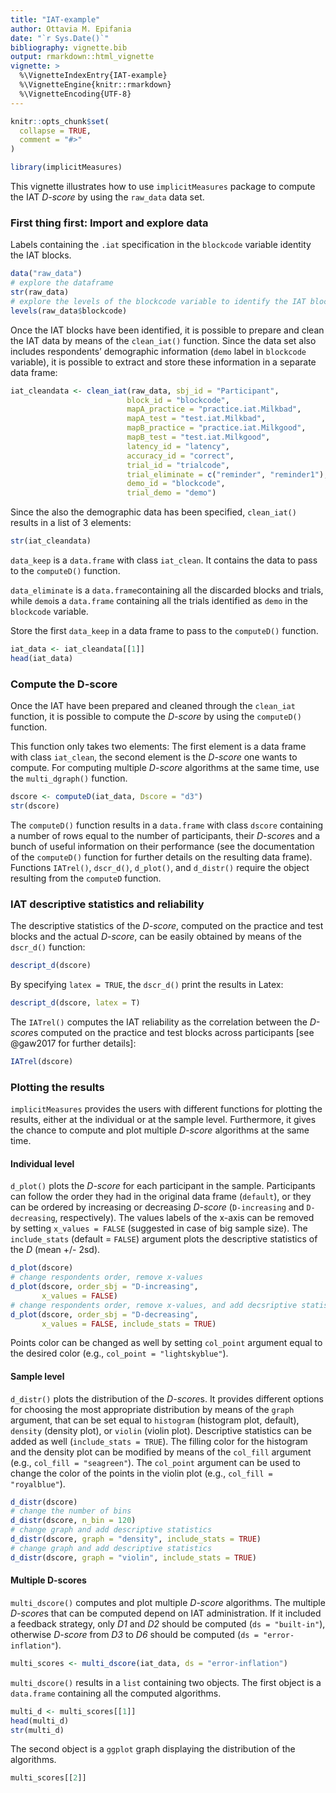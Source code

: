```yaml
---
title: "IAT-example"
author: Ottavia M. Epifania
date: "`r Sys.Date()`"
bibliography: vignette.bib
output: rmarkdown::html_vignette
vignette: >
  %\VignetteIndexEntry{IAT-example}
  %\VignetteEngine{knitr::rmarkdown}
  %\VignetteEncoding{UTF-8}
---
```


```r
knitr::opts_chunk$set(
  collapse = TRUE,
  comment = "#>"
)
```

```r
library(implicitMeasures)
```

This vignette illustrates how to use `implicitMeasures` package to compute the IAT *D-score* by using the `raw_data` data set. 

### First thing first: Import and explore data
Labels containing the `.iat` specification in the `blockcode` variable identity the IAT blocks.

```r
data("raw_data")
# explore the dataframe
str(raw_data)
# explore the levels of the blockcode variable to identify the IAT blocks
levels(raw_data$blockcode)
```

Once the IAT blocks have been identified, it is possible to prepare and clean the IAT data by means of the `clean_iat()` function. Since the data set also includes respondents' demographic information (`demo` label in `blockcode` variable), it is possible to extract and store these information in a separate data frame:  

```r
iat_cleandata <- clean_iat(raw_data, sbj_id = "Participant",
                          block_id = "blockcode",
                          mapA_practice = "practice.iat.Milkbad",
                          mapA_test = "test.iat.Milkbad",
                          mapB_practice = "practice.iat.Milkgood",
                          mapB_test = "test.iat.Milkgood",
                          latency_id = "latency",
                          accuracy_id = "correct",
                          trial_id = "trialcode",
                          trial_eliminate = c("reminder", "reminder1"),
                          demo_id = "blockcode",
                          trial_demo = "demo")
```

Since the also the demographic data has been specified, `clean_iat()` results in a list of 3 elements: 

```r
str(iat_cleandata)
```

`data_keep` is a `data.frame` with class `iat_clean`. It contains the data to pass to the `computeD()` function. 

`data_eliminate` is a `data.frame`containing all the discarded blocks and trials, while `demo`is a `data.frame` containing all the trials identified as `demo` in the `blockcode` variable.

Store the first `data_keep` in a data frame to pass to the `computeD()` function. 

```r
iat_data <- iat_cleandata[[1]]
head(iat_data)
```
### Compute the D-score

Once the IAT have been prepared and cleaned through the `clean_iat` function, it is possible to compute the *D-score* by using the `computeD()` function.

This function only takes two elements: The first element is a data frame with class `iat_clean`, the second element is the *D-score* one wants to compute. For computing multiple *D-score* algorithms at the same time, use the `multi_dgraph()` function. 

```r
dscore <- computeD(iat_data, Dscore = "d3")
str(dscore)
```

The `computeD()` function results in a `data.frame` with class `dscore` containing a number of rows equal to the number of participants, their *D-score*s and a bunch of useful information on their performance (see the documentation of the `computeD()` function for further details on the resulting data frame). Functions `IATrel()`, `dscr_d()`, `d_plot()`, and `d_distr()` require the object resulting from the `computeD` function. 

### IAT descriptive statistics and reliability

The descriptive statistics of the *D-score*, computed on the practice and test blocks and the actual *D-score*, can be easily obtained by means of the `dscr_d()` function: 

```r
descript_d(dscore)
```

By specifying `latex = TRUE`, the `dscr_d()` print the results in Latex: 

```r
descript_d(dscore, latex = T)
```

The `IATrel()` computes the IAT reliability as the correlation between the *D-score*s computed on the practice and test blocks across participants [see @gaw2017 for further details]: 

```r
IATrel(dscore)
```

### Plotting the results

`implicitMeasures` provides the users with different functions for plotting the results, either at the individual or at the sample level. Furthermore, it gives the chance to compute and plot multiple *D-score* algorithms at the same time. 

#### Individual level

`d_plot()` plots the *D-score* for each participant in the sample. Participants can follow the order they had in the original data frame (`default`), or they can be ordered by increasing or decreasing *D-score* (`D-increasing` and `D-decreasing`, respectively). The values labels of the x-axis can be removed by setting `x_values = FALSE` (suggested in case of big sample size). The `include_stats` (default = `FALSE`) argument plots the descriptive statistics of the *D* (mean +/- 2sd). 

```r
d_plot(dscore)
# change respondents order, remove x-values
d_plot(dscore, order_sbj = "D-increasing", 
       x_values = FALSE)
# change respondents order, remove x-values, and add decsriptive statistics
d_plot(dscore, order_sbj = "D-decreasing", 
       x_values = FALSE, include_stats = TRUE)
```

Points color can be changed as well by setting `col_point` argument equal to the desired color (e.g., `col_point = "lightskyblue"`). 

#### Sample level 

`d_distr()` plots the distribution of the *D-score*s. It provides different options for choosing the most appropriate distribution by means of the `graph` argument, that can be set equal to `histogram` (histogram plot, default), `density` (density plot), or `violin` (violin plot). Descriptive statistics can be added as well (`include_stats = TRUE`). The filling color for the histogram and the density plot can be modified by means of the `col_fill` argument (e.g., `col_fill = "seagreen"`). The `col_point` argument can be used to change the color of the points in the violin plot (e.g., `col_fill = "royalblue"`).

```r
d_distr(dscore)
# change the number of bins
d_distr(dscore, n_bin = 120)
# change graph and add descriptive statistics
d_distr(dscore, graph = "density", include_stats = TRUE)
# change graph and add descriptive statistics
d_distr(dscore, graph = "violin", include_stats = TRUE)
```

#### Multiple D-scores

`multi_dscore()` computes and plot multiple *D-score* algorithms. The multiple *D-score*s that can be computed depend on IAT administration. If it included a feedback strategy, only *D1* and *D2* should be computed (`ds = "built-in"`), otherwise *D-score* from *D3* to *D6* should be computed (`ds = "error-inflation"`). 

```r
multi_scores <- multi_dscore(iat_data, ds = "error-inflation")
```

`multi_dscore()` results in a `list` containing two objects. The first object is a `data.frame` containing all the computed algorithms. 

```r
multi_d <- multi_scores[[1]]
head(multi_d)
str(multi_d)
```

The second object is a `ggplot` graph displaying the distribution of the algorithms.
```r
multi_scores[[2]]
```

